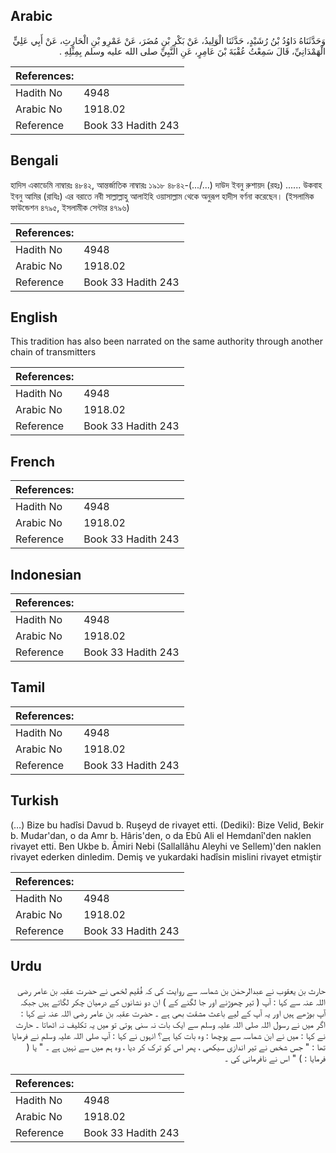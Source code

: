 ## Arabic


<div dir="rtl" lang="ar" style={{fontSize:'larger',backgroundColor:'#f8f9fa',padding:20}}>
وَحَدَّثَنَاهُ دَاوُدُ بْنُ رُشَيْدٍ، حَدَّثَنَا الْوَلِيدُ، عَنْ بَكْرِ بْنِ مُضَرَ، عَنْ عَمْرِو بْنِ الْحَارِثِ، عَنْ أَبِي عَلِيٍّ الْهَمْدَانِيِّ، قَالَ سَمِعْتُ عُقْبَةَ بْنَ عَامِرٍ، عَنِ النَّبِيِّ صلى الله عليه وسلم بِمِثْلِهِ ‏.‏
</div>
<div style={{backgroundColor:'#f8f9fa',padding:20, marginBottom: 10}}><table> <thead> <tr> <th>References:</th> <th></th> </tr> </thead> <tbody><tr><td>Hadith No</td><td>4948</td></tr><tr><td>Arabic No</td><td>1918.02</td></tr><tr><td>Reference</td><td>Book 33 Hadith 243</td></tr></tbody></table></div>

## Bengali


<div dir="ltr" lang="bn" style={{fontSize:'larger',backgroundColor:'#f8f9fa',padding:20}}>
হাদিস একাডেমি নাম্বারঃ ৪৮৪২, আন্তর্জাতিক নাম্বারঃ ১৯১৮ ৪৮৪২-(.../...) দাউদ ইবনু রুশায়দ (রহঃ) ...... উকবাহ ইবনু আমির (রাযিঃ) এর বরাতে নবী সাল্লাল্লাহু আলাইহি ওয়াসাল্লাম থেকে অনুরূপ হাদীস বর্ণনা করেছেন। (ইসলামিক ফাউন্ডেশন ৪৭৯৫, ইসলামীক সেন্টার ৪৭৯৬)
</div>
<div style={{backgroundColor:'#f8f9fa',padding:20, marginBottom: 10}}><table> <thead> <tr> <th>References:</th> <th></th> </tr> </thead> <tbody><tr><td>Hadith No</td><td>4948</td></tr><tr><td>Arabic No</td><td>1918.02</td></tr><tr><td>Reference</td><td>Book 33 Hadith 243</td></tr></tbody></table></div>

## English


<div dir="ltr" lang="en" style={{fontSize:'larger',backgroundColor:'#f8f9fa',padding:20}}>
This tradition has also been narrated on the same authority through another chain of transmitters
</div>
<div style={{backgroundColor:'#f8f9fa',padding:20, marginBottom: 10}}><table> <thead> <tr> <th>References:</th> <th></th> </tr> </thead> <tbody><tr><td>Hadith No</td><td>4948</td></tr><tr><td>Arabic No</td><td>1918.02</td></tr><tr><td>Reference</td><td>Book 33 Hadith 243</td></tr></tbody></table></div>

## French


<div dir="ltr" lang="fr" style={{fontSize:'larger',backgroundColor:'#f8f9fa',padding:20}}>

</div>
<div style={{backgroundColor:'#f8f9fa',padding:20, marginBottom: 10}}><table> <thead> <tr> <th>References:</th> <th></th> </tr> </thead> <tbody><tr><td>Hadith No</td><td>4948</td></tr><tr><td>Arabic No</td><td>1918.02</td></tr><tr><td>Reference</td><td>Book 33 Hadith 243</td></tr></tbody></table></div>

## Indonesian


<div dir="ltr" lang="id" style={{fontSize:'larger',backgroundColor:'#f8f9fa',padding:20}}>

</div>
<div style={{backgroundColor:'#f8f9fa',padding:20, marginBottom: 10}}><table> <thead> <tr> <th>References:</th> <th></th> </tr> </thead> <tbody><tr><td>Hadith No</td><td>4948</td></tr><tr><td>Arabic No</td><td>1918.02</td></tr><tr><td>Reference</td><td>Book 33 Hadith 243</td></tr></tbody></table></div>

## Tamil


<div dir="ltr" lang="ta" style={{fontSize:'larger',backgroundColor:'#f8f9fa',padding:20}}>

</div>
<div style={{backgroundColor:'#f8f9fa',padding:20, marginBottom: 10}}><table> <thead> <tr> <th>References:</th> <th></th> </tr> </thead> <tbody><tr><td>Hadith No</td><td>4948</td></tr><tr><td>Arabic No</td><td>1918.02</td></tr><tr><td>Reference</td><td>Book 33 Hadith 243</td></tr></tbody></table></div>

## Turkish


<div dir="ltr" lang="tr" style={{fontSize:'larger',backgroundColor:'#f8f9fa',padding:20}}>
(…) Bize bu hadîsi Davud b. Ruşeyd de rivayet etti. (Dediki): Bize Velid, Bekir b. Mudar'dan, o da Amr b. Hâris'den, o da Ebû Ali el Hemdanî'den naklen rivayet etti. Ben Ukbe b. Âmiri Nebi (Sallallâhu Aleyhi ve Sellem)'den naklen rivayet ederken dinledim. Demiş ve yukardaki hadîsin mislini rivayet etmiştir
</div>
<div style={{backgroundColor:'#f8f9fa',padding:20, marginBottom: 10}}><table> <thead> <tr> <th>References:</th> <th></th> </tr> </thead> <tbody><tr><td>Hadith No</td><td>4948</td></tr><tr><td>Arabic No</td><td>1918.02</td></tr><tr><td>Reference</td><td>Book 33 Hadith 243</td></tr></tbody></table></div>

## Urdu


<div dir="rtl" lang="ur" style={{fontSize:'larger',backgroundColor:'#f8f9fa',padding:20}}>
حارث بن یعقوب نے عبدالرحمٰن بن شماسہ سے روایت کی کہ فُقَیم لخمی نے حضرت عقبہ بن عامر رضی اللہ عنہ سے کہا : آپ ( تیر چھوڑنے اور جا لگنے کے ) ان دو نشانوں کے درمیان چکر لگاتے ہیں جبکہ آپ بوڑھے ہیں اور یہ آپ کے لیے باعث مشقت بھی ہے ۔ حضرت عقبہ بن عامر رضی اللہ عنہ نے کہا : اگر میں نے رسول اللہ صلی اللہ علیہ وسلم سے ایک بات نہ سنی ہوتی تو میں یہ تکلیف نہ اٹھاتا ۔ حارث نے کہا : میں نے ابن شماسہ سے پوچھا : وہ بات کیا ہے؟ انہوں نے کہا : آپ صلی اللہ علیہ وسلم نے فرمایا تھا : " جس شخص نے تیر اندازی سیکھی ، پھر اس کو ترک کر دیا ، وہ ہم میں سے نہیں ہے ۔ " یا ( فرمایا : ) " اس نے نافرمانی کی ۔
</div>
<div style={{backgroundColor:'#f8f9fa',padding:20, marginBottom: 10}}><table> <thead> <tr> <th>References:</th> <th></th> </tr> </thead> <tbody><tr><td>Hadith No</td><td>4948</td></tr><tr><td>Arabic No</td><td>1918.02</td></tr><tr><td>Reference</td><td>Book 33 Hadith 243</td></tr></tbody></table></div>